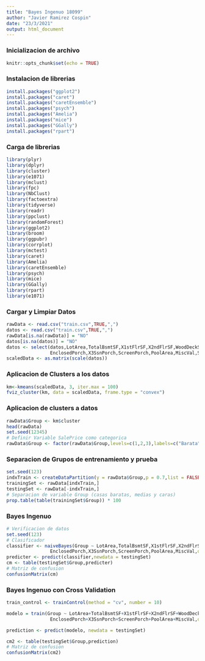 ---
title: "Bayes Ingenuo 18099"
author: "Javier Ramirez Cospin"
date: "23/3/2021"
output: html_document
---
### Inicializacion de archivo
```{r setup, include=FALSE}
knitr::opts_chunk$set(echo = TRUE)
```
### Instalacion de librerias
``` {r }
install.packages("ggplot2")
install.packages("caret")
install.packages("caretEnsemble")
install.packages("psych")
install.packages("Amelia")
install.packages("mice")
install.packages("GGally")
install.packages("rpart")
```
### Carga de librerias
``` {r }
library(plyr)
library(dplyr)
library(cluster)
library(e1071)
library(mclust)
library(fpc)
library(NbClust)
library(factoextra)
library(tidyverse)
library(readr)
library(ppclust)
library(randomForest)
library(ggplot2)
library(broom)
library(ggpubr)
library(corrplot)
library(mctest)
library(caret)
library(Amelia)
library(caretEnsemble)
library(psych)
library(mice)
library(GGally)
library(rpart)
library(e1071)
```
### Cargar y Limpiar Datos
``` {r }
rawData <- read.csv("train.csv",TRUE,",")
datos <- read.csv("train.csv",TRUE,",")
rawData[is.na(rawData)] = "NO"
datos[is.na(datos)] = "NO"
datos <- select(datos,LotArea,TotalBsmtSF,X1stFlrSF,X2ndFlrSF,WoodDeckSF,OpenPorchSF,
                EnclosedPorch,X3SsnPorch,ScreenPorch,PoolArea,MiscVal,SalePrice)
scaledData <- as.matrix(scale(datos))
```
### Aplicacion de Clusters a los datos
``` {r }
km<-kmeans(scaledData, 3, iter.max = 100)
fviz_cluster(km, data = scaledData, frame.type = "convex")
```
### Aplicacion de clusters a datos
``` {r }
rawData$Group <- km$cluster
head(rawData)
set.seed(12345)
# Definir Variable SalePrice como categorica
rawData$Group <- factor(rawData$Group,levels=c(1,2,3),labels=c("Barata","Media","Cara"))
```
### Separacion de Grupos de entrenamiento y prueba
``` {r }
set.seed(123)
indxTrain <- createDataPartition(y = rawData$Group,p = 0.7,list = FALSE)
trainingSet <- rawData[indxTrain,]
testingSet <- rawData[-indxTrain,]
# Separacion de variable Group (casas baratas, medias y caras)
prop.table(table(trainingSet$Group)) * 100
```
### Bayes Ingenuo
``` {r }
# Verificacion de datos
set.seed(123)
# Clasificador
classifier <- naiveBayes(Group ~ LotArea,TotalBsmtSF,X1stFlrSF,X2ndFlrSF,WoodDeckSF,OpenPorchSF,
                EnclosedPorch,X3SsnPorch,ScreenPorch,PoolArea,MiscVal,data = trainingSet)
predicter <- predict(classifier,newdata = testingSet)
cm <- table(testingSet$Group,predicter)
# Matriz de confusion
confusionMatrix(cm)
```
### Bayes Ingenuo con Cross Validation
``` {r }
train_control <- trainControl(method = "cv", number = 10)

modelo = train(Group ~ LotArea+TotalBsmtSF+X1stFlrSF+X2ndFlrSF+WoodDeckSF+OpenPorchSF+
                EnclosedPorch+X3SsnPorch+ScreenPorch+PoolArea+MiscVal,data = trainingSet, method="nb", trControl = train_control)

prediction <- predict(modelo, newdata = testingSet)

cm2 <- table(testingSet$Group,prediction)
# Matriz de confusion
confusionMatrix(cm2)
```
